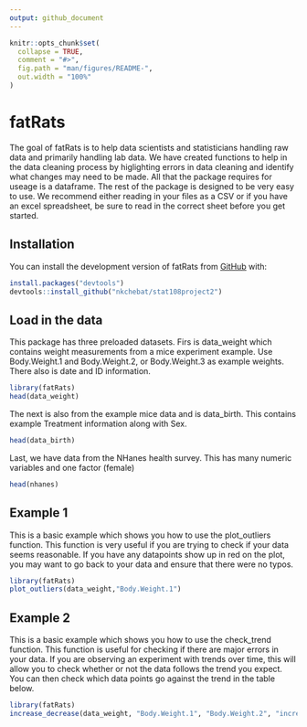 ```yaml
---
output: github_document
---
```



```r
knitr::opts_chunk$set(
  collapse = TRUE,
  comment = "#>",
  fig.path = "man/figures/README-",
  out.width = "100%"
)
```

# fatRats


The goal of fatRats is to help data scientists and statisticians handling raw data and primarily handling lab data. We have created functions to help in the data cleaning process by higlighting errors in data cleaning and identify what changes may need to be made. All that the package requires for useage is a dataframe. The rest of the package is designed to be very easy to use. We recommend either reading in your files as a CSV or if you have an excel spreadsheet, be sure to read in the correct sheet before you get started.

## Installation

You can install the development version of fatRats from [GitHub](https://github.com/) with:

```r
install.packages("devtools")
devtools::install_github("nkchebat/stat108project2")
```

## Load in the data

This package has three preloaded datasets. Firs is data_weight which contains weight measurements from a mice experiment example. Use Body.Weight.1 and Body.Weight.2, or Body.Weight.3 as example weights. There also is date and ID information.

```r
library(fatRats)
head(data_weight)
```

The next is also from the example mice data and is data_birth. This contains example Treatment information along with Sex.

```r
head(data_birth)
```

Last, we have data from the NHanes health survey. This has many numeric variables and one factor (female)

```r
head(nhanes)

```


## Example 1

This is a basic example which shows you how to use the plot_outliers function. This function is very useful if you are trying to check if your data seems reasonable. If you have any datapoints show up in red on the plot, you may want to go back to your data and ensure that there were no typos. 

```r
library(fatRats)
plot_outliers(data_weight,"Body.Weight.1")
```

## Example 2

This is a basic example which shows you how to use the check_trend function. This function is useful for checking if there are major errors in your data. If you are observing an experiment with trends over time, this will allow you to check whether or not the data follows the trend you expect. You can then check which data points go against the trend in the table below.

```r
library(fatRats)
increase_decrease(data_weight, "Body.Weight.1", "Body.Weight.2", "increase")
```





